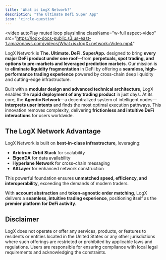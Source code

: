 ```yaml
---
title: 'What is LogX Network?'
description: "The Ultimate Defi Super App"
icon: 'circle-question'
---
```

<video
  autoPlay
  muted
  loop
  playsInline
  className="w-full aspect-video"
  src="https://logx-docs-public.s3.us-east-1.amazonaws.com/videos/What+is+logX+network+Video.mp4"
></video>
LogX Network is **The. Ultimate. DeFi. SuperApp.** designed to bring **every major DeFi product under one roof**—from **perpetuals, spot trading, and options to pre-markets and leveraged prediction markets**. Our mission is to **eliminate liquidity fragmentation** in DeFi by offering a **seamless, high-performance trading experience** powered by cross-chain deep liquidity and cutting-edge infrastructure.

Built with a **modular design and advanced technical architecture**, LogX enables the **rapid deployment of any trading product** in just days. At its core, the **Agentic Network**—a decentralized system of intelligent nodes—**interprets user intents** and finds the most optimal execution pathways. This innovation removes complexity, delivering **frictionless and intuitive DeFi interactions** for users worldwide.

## The LogX Network Advantage

LogX Network is built on **best-in-class infrastructure**, leveraging:

- **Arbitrum Orbit Stack** for scalability
- **EigenDA** for data availability
- **Hyperlane Network** for cross-chain messaging
- **AltLayer** for enhanced network construction

This powerful foundation ensures **unmatched speed, efficiency, and interoperability**, exceeding the demands of modern traders.

With **account abstraction** and **token-agnostic order matching**, LogX delivers a **seamless, intuitive trading experience**, positioning itself as the **premier platform for DeFi activity**.

## Disclaimer

LogX does not operate or offer any services, products, or features to residents or entities located in the United States or any other jurisdictions where such offerings are restricted or prohibited by applicable laws and regulations. Users are responsible for ensuring compliance with local legal requirements and acknowledging the constraints.